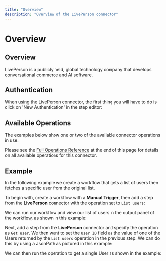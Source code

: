 ```yaml
---
title: "Overview"
description: "Overview of the LivePerson connector"
---
```


# Overview

## Overview

LivePerson is a publicly held, global technology company that develops conversational commerce and AI software.

## Authentication

When using the LivePerson connector, the first thing you will have to do is click on 'New Authentication' in the step editor:

## Available Operations

The examples below show one or two of the available connector operations in use.

Please see the [Full Operations Reference](#operationsFull) at the end of this page for details on all available operations for this connector.

## Example

In the following example we create a workflow that gets a list of users then fetches a specific user from the original list.

To begin with, create a workflow with a **Manual Trigger**, then add a step from the **LivePerson** connector with the operation set to `List users`:

We can run our workflow and view our list of users in the output panel of the workflow, as shown in this example:

Next, add a step from the **LivePerson** connector and specify the operation as `Get user`. We then want to set the `User ID` field as the value of one of the Users returned by the `List users` operation in the previous step. We can do this by using a JsonPath as pictured in this example:

We can then run the operation to get a single User as shown in the example:
